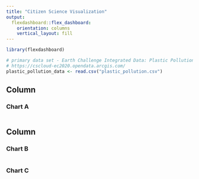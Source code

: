 ```yaml
---
title: "Citizen Science Visualization"
output: 
  flexdashboard::flex_dashboard:
    orientation: columns
    vertical_layout: fill
---
```


```r
library(flexdashboard)

# primary data set - Earth Challenge Integrated Data: Plastic Pollution (MLW, MDMAP, TIDES)
# https://cscloud-ec2020.opendata.arcgis.com/
plastic_pollution_data <- read.csv("plastic_pollution.csv")
```

Column {data-width=650}
-----------------------------------------------------------------------

### Chart A

```r

```

Column {data-width=350}
-----------------------------------------------------------------------

### Chart B

```r

```

### Chart C

```r

```

